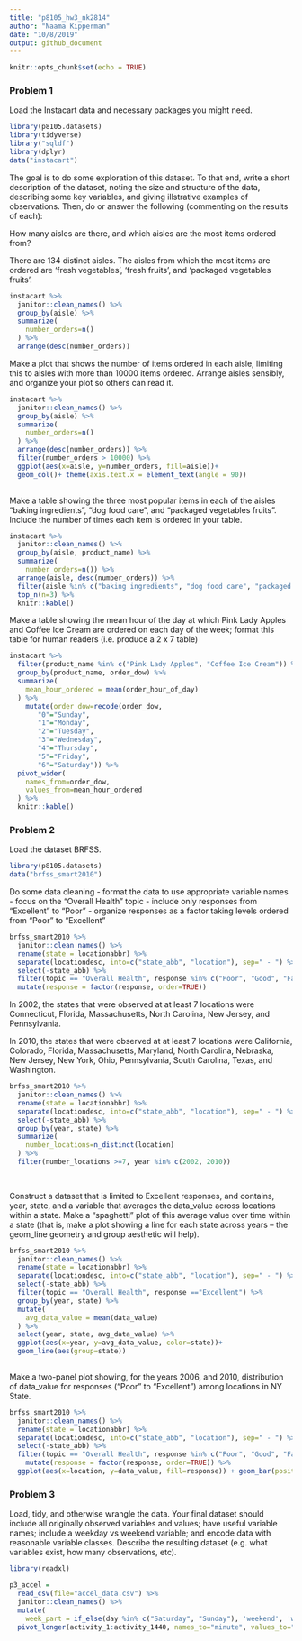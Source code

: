 ```yaml
---
title: "p8105_hw3_nk2814"
author: "Naama Kipperman"
date: "10/8/2019"
output: github_document
---
```



```r
knitr::opts_chunk$set(echo = TRUE)
```

### Problem 1 


Load the Instacart data and necessary packages you might need.
```r
library(p8105.datasets)
library(tidyverse)
library("sqldf")
library(dplyr)
data("instacart") 

```

The goal is to do some exploration of this dataset. To that end, write a short description of the dataset, noting the size and structure of the data, describing some key variables, and giving illstrative examples of observations. Then, do or answer the following (commenting on the results of each):

How many aisles are there, and which aisles are the most items ordered from?

There are 134 distinct aisles.
The aisles from which the most items are ordered are 'fresh vegetables', 'fresh fruits', and 'packaged vegetables fruits'.

```r

instacart %>% 
  janitor::clean_names() %>% 
  group_by(aisle) %>%
  summarize(
    number_orders=n()
  ) %>% 
  arrange(desc(number_orders))

```

Make a plot that shows the number of items ordered in each aisle, limiting this to aisles with more than 10000 items ordered. Arrange aisles sensibly, and organize your plot so others can read it.

```r

instacart %>% 
  janitor::clean_names() %>% 
  group_by(aisle) %>% 
  summarize(
    number_orders=n()
  ) %>% 
  arrange(desc(number_orders)) %>% 
  filter(number_orders > 10000) %>% 
  ggplot(aes(x=aisle, y=number_orders, fill=aisle))+
  geom_col()+ theme(axis.text.x = element_text(angle = 90))
  

```

Make a table showing the three most popular items in each of the aisles “baking ingredients”, “dog food care”, and “packaged vegetables fruits”. Include the number of times each item is ordered in your table.

```r
instacart %>% 
  janitor::clean_names() %>% 
  group_by(aisle, product_name) %>% 
  summarize(
    number_orders=n()) %>% 
  arrange(aisle, desc(number_orders)) %>% 
  filter(aisle %in% c("baking ingredients", "dog food care", "packaged vegetables fruits")) %>% 
  top_n(n=3) %>% 
  knitr::kable()
```


Make a table showing the mean hour of the day at which Pink Lady Apples and Coffee Ice Cream are ordered on each day of the week; format this table for human readers (i.e. produce a 2 x 7 table)

```r

instacart %>% 
  filter(product_name %in% c("Pink Lady Apples", "Coffee Ice Cream")) %>%
  group_by(product_name, order_dow) %>% 
  summarize(
    mean_hour_ordered = mean(order_hour_of_day)
  ) %>% 
    mutate(order_dow=recode(order_dow,
       "0"="Sunday",
       "1"="Monday",
       "2"="Tuesday",
       "3"="Wednesday",
       "4"="Thursday",
       "5"="Friday",
       "6"="Saturday")) %>% 
  pivot_wider(
    names_from=order_dow,
    values_from=mean_hour_ordered
  ) %>% 
  knitr::kable()

```


### Problem 2

Load the dataset BRFSS.

```r
library(p8105.datasets)
data("brfss_smart2010")
```

Do some data cleaning 
- format the data to use appropriate variable names
- focus on the “Overall Health” topic
- include only responses from “Excellent” to “Poor”
- organize responses as a factor taking levels ordered from “Poor” to “Excellent”
```r

brfss_smart2010 %>% 
  janitor::clean_names() %>% 
  rename(state = locationabbr) %>% 
  separate(locationdesc, into=c("state_abb", "location"), sep=" - ") %>% 
  select(-state_abb) %>% 
  filter(topic == "Overall Health", response %in% c("Poor", "Good", "Fair", "Excellent")) %>% 
  mutate(response = factor(response, order=TRUE)) 


```

In 2002, the states that were observed at at least 7 locations were  Connecticut, Florida, Massachusetts, North Carolina, New Jersey, and Pennsylvania.

In 2010, the states that were observed at at least 7 locations were California, Colorado, Florida, Massachusetts, Maryland, North Carolina, Nebraska, New Jersey, New York, Ohio, Pennsylvania, South Carolina, Texas, and Washington. 

```r

brfss_smart2010 %>% 
  janitor::clean_names() %>% 
  rename(state = locationabbr) %>% 
  separate(locationdesc, into=c("state_abb", "location"), sep=" - ") %>% 
  select(-state_abb) %>%
  group_by(year, state) %>%
  summarize(
    number_locations=n_distinct(location)
  ) %>% 
  filter(number_locations >=7, year %in% c(2002, 2010))
  
  

```

Construct a dataset that is limited to Excellent responses, and contains, year, state, and a variable that averages the data_value across locations within a state. Make a “spaghetti” plot of this average value over time within a state (that is, make a plot showing a line for each state across years – the geom_line geometry and group aesthetic will help).

```r
brfss_smart2010 %>% 
  janitor::clean_names() %>% 
  rename(state = locationabbr) %>% 
  separate(locationdesc, into=c("state_abb", "location"), sep=" - ") %>%
  select(-state_abb) %>% 
  filter(topic == "Overall Health", response =="Excellent") %>% 
  group_by(year, state) %>% 
  mutate(
    avg_data_value = mean(data_value)
  ) %>% 
  select(year, state, avg_data_value) %>% 
  ggplot(aes(x=year, y=avg_data_value, color=state))+
  geom_line(aes(group=state))
  

```

Make a two-panel plot showing, for the years 2006, and 2010, distribution of data_value for responses (“Poor” to “Excellent”) among locations in NY State.

```r
brfss_smart2010 %>% 
  janitor::clean_names() %>% 
  rename(state = locationabbr) %>% 
  separate(locationdesc, into=c("state_abb", "location"), sep=" - ") %>%
  select(-state_abb) %>% 
  filter(topic == "Overall Health", response %in% c("Poor", "Good", "Fair", "Excellent"), year %in% c(2006, 2010), state=="NY") %>% 
    mutate(response = factor(response, order=TRUE)) %>% 
  ggplot(aes(x=location, y=data_value, fill=response)) + geom_bar(position = "dodge", stat="identity") + theme(axis.text.x = element_text(angle = 90)) + facet_grid(year~.)


```



### Problem 3

Load, tidy, and otherwise wrangle the data. Your final dataset should include all originally observed variables and values; have useful variable names; include a weekday vs weekend variable; and encode data with reasonable variable classes. Describe the resulting dataset (e.g. what variables exist, how many observations, etc).

```r

library(readxl)

p3_accel =
  read_csv(file="accel_data.csv") %>% 
  janitor::clean_names() %>% 
  mutate(
    week_part = if_else(day %in% c("Saturday", "Sunday"), 'weekend', 'weekday')) %>% 
  pivot_longer(activity_1:activity_1440, names_to="minute", values_to="activity")
  
  
```

